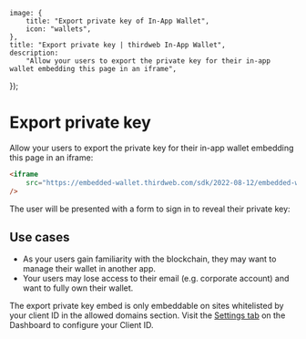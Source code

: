 
	image: {
		title: "Export private key of In-App Wallet",
		icon: "wallets",
	},
	title: "Export private key | thirdweb In-App Wallet",
	description:
		"Allow your users to export the private key for their in-app wallet embedding this page in an iframe",
});

# Export private key

Allow your users to export the private key for their in-app wallet embedding this page in an iframe:

```html
<iframe
	src="https://embedded-wallet.thirdweb.com/sdk/2022-08-12/embedded-wallet/export?clientId=CLIENT_ID" allow="clipboard-read; clipboard-write"
/>
```

The user will be presented with a form to sign in to reveal their private key:

<DocImage src={ExportKey} className="max-w-[550px]" />

## Use cases

- As your users gain familiarity with the blockchain, they may want to manage their wallet in another app.
- Your users may lose access to their email (e.g. corporate account) and want to fully own their wallet.

<Callout title="Note" variant="info">

The export private key embed is only embeddable on sites whitelisted by your client ID in the allowed domains section. Visit the [Settings tab](https://thirdweb.com/dashboard/settings) on the Dashboard to configure your Client ID.

</Callout>
